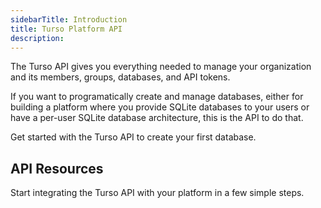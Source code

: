 ```yaml
---
sidebarTitle: Introduction
title: Turso Platform API
description:
---
```


The Turso API gives you everything needed to manage your organization and its members, groups, databases, and API tokens.

If you want to programatically create and manage databases, either for building a platform where you provide SQLite databases to your users or have a per-user SQLite database architecture, this is the API to do that.

<CardGroup cols={2}>

<Card title="API Quickstart" icon="play" href="/api-reference/quickstart">
  Get started with the Turso API to create your first database.
</Card>

</CardGroup>

## API Resources

Start integrating the Turso API with your platform in a few simple steps.

<Snippet file="platform-api-links.mdx" />
